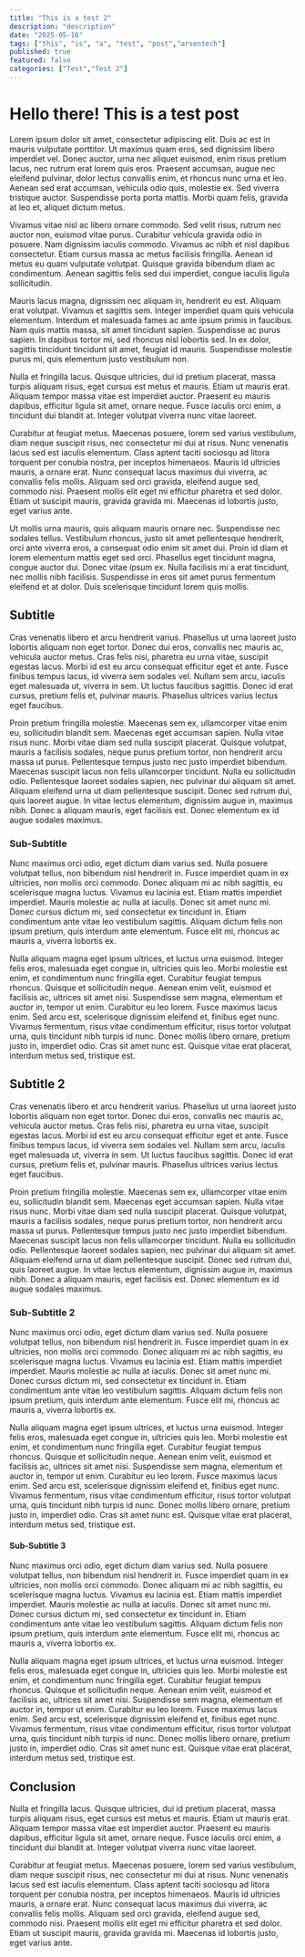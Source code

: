 ```yaml
---
title: "This is a test 2"
description: "description"
date: "2025-05-16"
tags: ["this", "is", "a", "test", "post","arsentech"]
published: true
featured: false
categories: ["Test","Test 2"]
---
```

# Hello there! This is a test post

Lorem ipsum dolor sit amet, consectetur adipiscing elit. Duis ac est in mauris vulputate porttitor. Ut maximus quam eros, sed dignissim libero imperdiet vel. Donec auctor, urna nec aliquet euismod, enim risus pretium lacus, nec rutrum erat lorem quis eros. Praesent accumsan, augue nec eleifend pulvinar, dolor lectus convallis enim, et rhoncus nunc urna et leo. Aenean sed erat accumsan, vehicula odio quis, molestie ex. Sed viverra tristique auctor. Suspendisse porta porta mattis. Morbi quam felis, gravida at leo et, aliquet dictum metus.

Vivamus vitae nisl ac libero ornare commodo. Sed velit risus, rutrum nec auctor non, euismod vitae purus. Curabitur vehicula gravida odio in posuere. Nam dignissim iaculis commodo. Vivamus ac nibh et nisl dapibus consectetur. Etiam cursus massa ac metus facilisis fringilla. Aenean id metus eu quam vulputate volutpat. Quisque gravida bibendum diam ac condimentum. Aenean sagittis felis sed dui imperdiet, congue iaculis ligula sollicitudin.

Mauris lacus magna, dignissim nec aliquam in, hendrerit eu est. Aliquam erat volutpat. Vivamus et sagittis sem. Integer imperdiet quam quis vehicula elementum. Interdum et malesuada fames ac ante ipsum primis in faucibus. Nam quis mattis massa, sit amet tincidunt sapien. Suspendisse ac purus sapien. In dapibus tortor mi, sed rhoncus nisl lobortis sed. In ex dolor, sagittis tincidunt tincidunt sit amet, feugiat id mauris. Suspendisse molestie purus mi, quis elementum justo vestibulum non.

Nulla et fringilla lacus. Quisque ultricies, dui id pretium placerat, massa turpis aliquam risus, eget cursus est metus et mauris. Etiam ut mauris erat. Aliquam tempor massa vitae est imperdiet auctor. Praesent eu mauris dapibus, efficitur ligula sit amet, ornare neque. Fusce iaculis orci enim, a tincidunt dui blandit at. Integer volutpat viverra nunc vitae laoreet.

Curabitur at feugiat metus. Maecenas posuere, lorem sed varius vestibulum, diam neque suscipit risus, nec consectetur mi dui at risus. Nunc venenatis lacus sed est iaculis elementum. Class aptent taciti sociosqu ad litora torquent per conubia nostra, per inceptos himenaeos. Mauris id ultricies mauris, a ornare erat. Nunc consequat lacus maximus dui viverra, ac convallis felis mollis. Aliquam sed orci gravida, eleifend augue sed, commodo nisi. Praesent mollis elit eget mi efficitur pharetra et sed dolor. Etiam ut suscipit mauris, gravida gravida mi. Maecenas id lobortis justo, eget varius ante.

Ut mollis urna mauris, quis aliquam mauris ornare nec. Suspendisse nec sodales tellus. Vestibulum rhoncus, justo sit amet pellentesque hendrerit, orci ante viverra eros, a consequat odio enim sit amet dui. Proin id diam et lorem elementum mattis eget sed orci. Phasellus eget tincidunt magna, congue auctor dui. Donec vitae ipsum ex. Nulla facilisis mi a erat tincidunt, nec mollis nibh facilisis. Suspendisse in eros sit amet purus fermentum eleifend et at dolor. Duis scelerisque tincidunt lorem quis mollis.

## Subtitle

Cras venenatis libero et arcu hendrerit varius. Phasellus ut urna laoreet justo lobortis aliquam non eget tortor. Donec dui eros, convallis nec mauris ac, vehicula auctor metus. Cras felis nisi, pharetra eu urna vitae, suscipit egestas lacus. Morbi id est eu arcu consequat efficitur eget et ante. Fusce finibus tempus lacus, id viverra sem sodales vel. Nullam sem arcu, iaculis eget malesuada ut, viverra in sem. Ut luctus faucibus sagittis. Donec id erat cursus, pretium felis et, pulvinar mauris. Phasellus ultrices varius lectus eget faucibus.

Proin pretium fringilla molestie. Maecenas sem ex, ullamcorper vitae enim eu, sollicitudin blandit sem. Maecenas eget accumsan sapien. Nulla vitae risus nunc. Morbi vitae diam sed nulla suscipit placerat. Quisque volutpat, mauris a facilisis sodales, neque purus pretium tortor, non hendrerit arcu massa ut purus. Pellentesque tempus justo nec justo imperdiet bibendum. Maecenas suscipit lacus non felis ullamcorper tincidunt. Nulla eu sollicitudin odio. Pellentesque laoreet sodales sapien, nec pulvinar dui aliquam sit amet. Aliquam eleifend urna ut diam pellentesque suscipit. Donec sed rutrum dui, quis laoreet augue. In vitae lectus elementum, dignissim augue in, maximus nibh. Donec a aliquam mauris, eget facilisis est. Donec elementum ex id augue sodales maximus.

### Sub-Subtitle

Nunc maximus orci odio, eget dictum diam varius sed. Nulla posuere volutpat tellus, non bibendum nisl hendrerit in. Fusce imperdiet quam in ex ultricies, non mollis orci commodo. Donec aliquam mi ac nibh sagittis, eu scelerisque magna luctus. Vivamus eu lacinia est. Etiam mattis imperdiet imperdiet. Mauris molestie ac nulla at iaculis. Donec sit amet nunc mi. Donec cursus dictum mi, sed consectetur ex tincidunt in. Etiam condimentum ante vitae leo vestibulum sagittis. Aliquam dictum felis non ipsum pretium, quis interdum ante elementum. Fusce elit mi, rhoncus ac mauris a, viverra lobortis ex.

Nulla aliquam magna eget ipsum ultrices, et luctus urna euismod. Integer felis eros, malesuada eget congue in, ultricies quis leo. Morbi molestie est enim, et condimentum nunc fringilla eget. Curabitur feugiat tempus rhoncus. Quisque et sollicitudin neque. Aenean enim velit, euismod et facilisis ac, ultrices sit amet nisi. Suspendisse sem magna, elementum et auctor in, tempor ut enim. Curabitur eu leo lorem. Fusce maximus lacus enim. Sed arcu est, scelerisque dignissim eleifend et, finibus eget nunc. Vivamus fermentum, risus vitae condimentum efficitur, risus tortor volutpat urna, quis tincidunt nibh turpis id nunc. Donec mollis libero ornare, pretium justo in, imperdiet odio. Cras sit amet nunc est. Quisque vitae erat placerat, interdum metus sed, tristique est.

## Subtitle 2

Cras venenatis libero et arcu hendrerit varius. Phasellus ut urna laoreet justo lobortis aliquam non eget tortor. Donec dui eros, convallis nec mauris ac, vehicula auctor metus. Cras felis nisi, pharetra eu urna vitae, suscipit egestas lacus. Morbi id est eu arcu consequat efficitur eget et ante. Fusce finibus tempus lacus, id viverra sem sodales vel. Nullam sem arcu, iaculis eget malesuada ut, viverra in sem. Ut luctus faucibus sagittis. Donec id erat cursus, pretium felis et, pulvinar mauris. Phasellus ultrices varius lectus eget faucibus.

Proin pretium fringilla molestie. Maecenas sem ex, ullamcorper vitae enim eu, sollicitudin blandit sem. Maecenas eget accumsan sapien. Nulla vitae risus nunc. Morbi vitae diam sed nulla suscipit placerat. Quisque volutpat, mauris a facilisis sodales, neque purus pretium tortor, non hendrerit arcu massa ut purus. Pellentesque tempus justo nec justo imperdiet bibendum. Maecenas suscipit lacus non felis ullamcorper tincidunt. Nulla eu sollicitudin odio. Pellentesque laoreet sodales sapien, nec pulvinar dui aliquam sit amet. Aliquam eleifend urna ut diam pellentesque suscipit. Donec sed rutrum dui, quis laoreet augue. In vitae lectus elementum, dignissim augue in, maximus nibh. Donec a aliquam mauris, eget facilisis est. Donec elementum ex id augue sodales maximus.

### Sub-Subtitle 2

Nunc maximus orci odio, eget dictum diam varius sed. Nulla posuere volutpat tellus, non bibendum nisl hendrerit in. Fusce imperdiet quam in ex ultricies, non mollis orci commodo. Donec aliquam mi ac nibh sagittis, eu scelerisque magna luctus. Vivamus eu lacinia est. Etiam mattis imperdiet imperdiet. Mauris molestie ac nulla at iaculis. Donec sit amet nunc mi. Donec cursus dictum mi, sed consectetur ex tincidunt in. Etiam condimentum ante vitae leo vestibulum sagittis. Aliquam dictum felis non ipsum pretium, quis interdum ante elementum. Fusce elit mi, rhoncus ac mauris a, viverra lobortis ex.

Nulla aliquam magna eget ipsum ultrices, et luctus urna euismod. Integer felis eros, malesuada eget congue in, ultricies quis leo. Morbi molestie est enim, et condimentum nunc fringilla eget. Curabitur feugiat tempus rhoncus. Quisque et sollicitudin neque. Aenean enim velit, euismod et facilisis ac, ultrices sit amet nisi. Suspendisse sem magna, elementum et auctor in, tempor ut enim. Curabitur eu leo lorem. Fusce maximus lacus enim. Sed arcu est, scelerisque dignissim eleifend et, finibus eget nunc. Vivamus fermentum, risus vitae condimentum efficitur, risus tortor volutpat urna, quis tincidunt nibh turpis id nunc. Donec mollis libero ornare, pretium justo in, imperdiet odio. Cras sit amet nunc est. Quisque vitae erat placerat, interdum metus sed, tristique est.

#### Sub-Subtitle 3

Nunc maximus orci odio, eget dictum diam varius sed. Nulla posuere volutpat tellus, non bibendum nisl hendrerit in. Fusce imperdiet quam in ex ultricies, non mollis orci commodo. Donec aliquam mi ac nibh sagittis, eu scelerisque magna luctus. Vivamus eu lacinia est. Etiam mattis imperdiet imperdiet. Mauris molestie ac nulla at iaculis. Donec sit amet nunc mi. Donec cursus dictum mi, sed consectetur ex tincidunt in. Etiam condimentum ante vitae leo vestibulum sagittis. Aliquam dictum felis non ipsum pretium, quis interdum ante elementum. Fusce elit mi, rhoncus ac mauris a, viverra lobortis ex.

Nulla aliquam magna eget ipsum ultrices, et luctus urna euismod. Integer felis eros, malesuada eget congue in, ultricies quis leo. Morbi molestie est enim, et condimentum nunc fringilla eget. Curabitur feugiat tempus rhoncus. Quisque et sollicitudin neque. Aenean enim velit, euismod et facilisis ac, ultrices sit amet nisi. Suspendisse sem magna, elementum et auctor in, tempor ut enim. Curabitur eu leo lorem. Fusce maximus lacus enim. Sed arcu est, scelerisque dignissim eleifend et, finibus eget nunc. Vivamus fermentum, risus vitae condimentum efficitur, risus tortor volutpat urna, quis tincidunt nibh turpis id nunc. Donec mollis libero ornare, pretium justo in, imperdiet odio. Cras sit amet nunc est. Quisque vitae erat placerat, interdum metus sed, tristique est.

## Conclusion
Nulla et fringilla lacus. Quisque ultricies, dui id pretium placerat, massa turpis aliquam risus, eget cursus est metus et mauris. Etiam ut mauris erat. Aliquam tempor massa vitae est imperdiet auctor. Praesent eu mauris dapibus, efficitur ligula sit amet, ornare neque. Fusce iaculis orci enim, a tincidunt dui blandit at. Integer volutpat viverra nunc vitae laoreet.

Curabitur at feugiat metus. Maecenas posuere, lorem sed varius vestibulum, diam neque suscipit risus, nec consectetur mi dui at risus. Nunc venenatis lacus sed est iaculis elementum. Class aptent taciti sociosqu ad litora torquent per conubia nostra, per inceptos himenaeos. Mauris id ultricies mauris, a ornare erat. Nunc consequat lacus maximus dui viverra, ac convallis felis mollis. Aliquam sed orci gravida, eleifend augue sed, commodo nisi. Praesent mollis elit eget mi efficitur pharetra et sed dolor. Etiam ut suscipit mauris, gravida gravida mi. Maecenas id lobortis justo, eget varius ante.